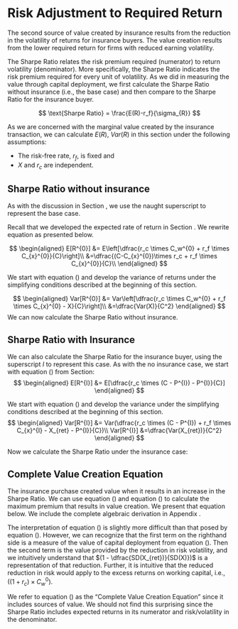 # Risk Adjustment to Required Return

The second source of value created by insurance results from the reduction in the volatility of returns for insurance buyers. The value creation results from the lower required return for firms with reduced earning volatility. 

The Sharpe Ratio relates the risk premium required (numerator) to return volatility (denominator). More specifically, the Sharpe Ratio indicates the risk premium required for every unit of volatility. As we did in measuring the value through capital deployment, we first calculate the Sharpe Ratio without insurance (i.e., the base case) and then compare to the Sharpe Ratio for the insurance buyer.

$$
\text{Sharpe Ratio} = \frac{E(R)-r_f}{\sigma_{R}}
$$

As we are concerned with the marginal value created by the insurance transaction, we can calculate $E(R)$, $Var(R)$ in this section under the following assumptions:

* The risk-free rate, $r_f$, is fixed and    
* $X$ and $r_c$ are independent.

## Sharpe Ratio without insurance

As with the discussion in Section \ref{capital-deployment}, we use the naught superscript to represent the base case.

Recall that we developed the expected rate of return in Section \ref{rate-of-return-without-insurance}. We rewrite equation \ref{eqn:exp-return-base} as presented below.

$$
\begin{aligned}
E[R^{0}] &= E\left[\dfrac{r_c \times C_w^{0} + r_f \times C_{x}^{0}}{C}\right]\\
&=\dfrac{(C-C_{x}^{0})\times r_c + r_f \times C_{x}^{0}}{C}\\
\end{aligned}
$$

We start with equation (\ref{eqn:return-base}) and develop the variance of returns under the simplifying conditions described at the beginning of this section.

$$
\begin{aligned}
Var[R^{0}] &= Var\left[\dfrac{r_c \times C_w^{0} + r_f \times C_{x}^{0} - X}{C}\right]\\
&=\dfrac{Var(X)}{C^2}
\end{aligned}
$$
We can now calculate the Sharpe Ratio without insurance.

\begin{align}
\nonumber \text{Sharpe Ratio}^0 &=\frac{E(R_0)-r_f}{\sigma_{R_0}}\\
\nonumber &=\dfrac{\left[\dfrac{(C-C_{x}^{0})\times r_c + r_f \times C_{x}^{0}-r_f \times C}{C}\right]}{\left[\dfrac{Var(X)}{C^2}\right]^{0.5}}\\
           &=\frac{(C-C_{x}^{0})\times (r_c-r_f)}{SD(X)} \label{eqn:sharpe-base}
\end{align}

## Sharpe Ratio with Insurance

We can also calculate the Sharpe Ratio for the insurance buyer, using the superscript $I$ to represent this case. As with the no insurance case, we start with equation (\ref{eqn:exp-return-ins}) from Section\ref{rate-of-return-without-insurance}:
$$
\begin{aligned}
E[R^{I}] &= E[\dfrac{r_c \times (C - P^{I}) - P^{I}}{C}]
\end{aligned}
$$

We start with equation (\ref{eqn:return-ins}) and develop the variance under the simplifying conditions described at the beginning of this section.
$$
\begin{aligned}
Var[R^{I}] &= Var(\dfrac{r_c \times (C - P^{I}) + r_f \times C_{x}^{I} - X_{ret} - P^{I}}{C})\\
Var[R^{I}] &=\dfrac{Var(X_{ret})}{C^2}
\end{aligned}
$$

Now we calculate the Sharpe Ratio under the insurance case:

\begin{align}
\nonumber \text{Sharpe Ratio}^I &= \dfrac{E(R_I)-r_f}{\sigma_{R^0}}\\
\nonumber &=\dfrac{\left[\dfrac{(C - P^{I}) \times r_c-P^{I} - C \times r_f}{C}\right]}{\left[\dfrac{Var(X_{ret})}{C^2}\right]^{0.5}}\\
&=\dfrac{C\times (r_c-r_f)-P^{I} \times(1 + r_c)}{SD(X_{ret})} \label{eqn:sharpe-ins}
\end{align}

## Complete Value Creation Equation
The insurance purchase created value when it results in an increase in the Sharpe Ratio. We can use equation (\ref{eqn:sharpe-base}) and equation (\ref{eqn:sharpe-ins}) to calculate the maximum premium that results in value creation. We present that equation below. We include the complete algebraic derivation in Appendix \ref{complete-algebreic-derivation-of-value-creation-equation}.

\begin{align}
\nonumber \text{Sharpe Ratio}^I &> \text{Sharpe Ratio}^0\\
\nonumber \dfrac{C\times (r_c-r_f)-P^{I} \times(1 + r_c)}{SD(X_{ret})} &> \dfrac{(C-C_{x}^{0})\times (r_c-r_f)}{SD(X)}\\
\cdots &> \cdots\\
P^{I} &< \dfrac{(r_c-r_f)}{(1 + r_c)} \times C_{x}^{0} + \dfrac{(r_c-r_f)}{(1 + r_c)} \times C_{w}^{0} \times \left[1 - \dfrac{SD(X_{ret})}{SD(X)}\right] \label{final}
\end{align}

The interpretation of equation (\ref{final}) is slightly more difficult than that posed by equation (\ref{eqn:cap-deploy}). However, we can recognize that the first term on the righthand side is a measure of the value of capital deployment from equation (\ref{eqn:cap-deploy}). Then the second term is the value provided by the reduction in risk volatility, and we intuitively understand that $(1 - \dfrac{SD(X_{ret})}{SD(X)})$ is a representation of that reduction. Further, it is intuitive that the reduced reduction in risk would apply to the excess returns on working capital, i.e., $((1 + r_c) \times C_{w}^{0})$.

We refer to equation (\ref{final}) as the "Complete Value Creation Equation" since it includes \emph{both} sources of value. We should not find this surprising since the Sharpe Ratio includes expected returns in its numerator and risk/volatility in the denominator. 


